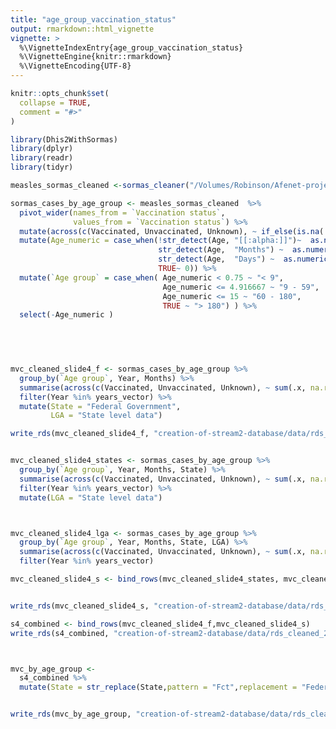 ```yaml
---
title: "age_group_vaccination_status"
output: rmarkdown::html_vignette
vignette: >
  %\VignetteIndexEntry{age_group_vaccination_status}
  %\VignetteEngine{knitr::rmarkdown}
  %\VignetteEncoding{UTF-8}
---
```


```r
knitr::opts_chunk$set(
  collapse = TRUE,
  comment = "#>"
)
```

```r
library(Dhis2WithSormas)
library(dplyr)
library(readr)
library(tidyr)
```


```r
measles_sormas_cleaned <-sormas_cleaner("/Volumes/Robinson/Afenet-projects/Dhis2WithSormas/data-raw/sormas_measles.csv")

sormas_cases_by_age_group <- measles_sormas_cleaned  %>%  
  pivot_wider(names_from = `Vaccination status`,
              values_from = `Vaccination status`) %>%
  mutate(across(c(Vaccinated, Unvaccinated, Unknown), ~ if_else(is.na(.x), 0, 1))) %>%
  mutate(Age_numeric = case_when(!str_detect(Age, "[[:alpha:]]")~  as.numeric(Age), 
                                 str_detect(Age,  "Months") ~  as.numeric(str_extract(Age, pattern = "[[:digit:]]"))/12,
                                 str_detect(Age,  "Days") ~  as.numeric(str_extract(Age, pattern = "[[:digit:]]"))/365,
                                 TRUE~ 0)) %>%
  mutate(`Age group` = case_when( Age_numeric < 0.75 ~ "< 9",
                                  Age_numeric <= 4.916667 ~ "9 - 59",
                                  Age_numeric <= 15 ~ "60 - 180",
                                  TRUE ~ "> 180") ) %>% 
  select(-Age_numeric )


  
  

mvc_cleaned_slide4_f <- sormas_cases_by_age_group %>% 
  group_by(`Age group`, Year, Months) %>% 
  summarise(across(c(Vaccinated, Unvaccinated, Unknown), ~ sum(.x, na.rm = TRUE)),.groups = "drop") %>% 
  filter(Year %in% years_vector) %>% 
  mutate(State = "Federal Government",
         LGA = "State level data")

write_rds(mvc_cleaned_slide4_f, "creation-of-stream2-database/data/rds_cleaned_2020_2021/mvc_cleaned_slide4_federal.rds")


mvc_cleaned_slide4_states <- sormas_cases_by_age_group %>%  
  group_by(`Age group`, Year, Months, State) %>% 
  summarise(across(c(Vaccinated, Unvaccinated, Unknown), ~ sum(.x, na.rm = TRUE)), .groups = "drop") %>% 
  filter(Year %in% years_vector) %>% 
  mutate(LGA = "State level data")



mvc_cleaned_slide4_lga <- sormas_cases_by_age_group %>%  
  group_by(`Age group`, Year, Months, State, LGA) %>% 
  summarise(across(c(Vaccinated, Unvaccinated, Unknown), ~ sum(.x, na.rm = TRUE)), .groups = "drop") %>% 
  filter(Year %in% years_vector)

mvc_cleaned_slide4_s <- bind_rows(mvc_cleaned_slide4_states, mvc_cleaned_slide4_lga )


write_rds(mvc_cleaned_slide4_s, "creation-of-stream2-database/data/rds_cleaned_2020_2021/mvc_cleaned_slide4_states.rds")

s4_combined <- bind_rows(mvc_cleaned_slide4_f,mvc_cleaned_slide4_s)
write_rds(s4_combined, "creation-of-stream2-database/data/rds_cleaned_2020_2021/s4_combined.rds")



mvc_by_age_group <-
  s4_combined %>% 
  mutate(State = str_replace(State,pattern = "Fct",replacement = "Federal Capital Territory"))


write_rds(mvc_by_age_group, "creation-of-stream2-database/data/rds_cleaned_2020_2021/mvc_by_age_group.rds")






```

